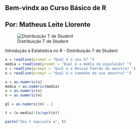 Bem-vindx ao Curso Básico de R
------------------------------
Por: Matheus Leite Llorente
------------------------------

![Distribuição T de Student](https://i.ibb.co/80SkSYW/tstudent.png)

Introdução à Estatística no R - Distribuição T de Student
```{r}

x = readline(prompt = "Qual é o seu X? ")
media = readline(prompt = "Qual é a média da população? ")
s = readline(prompt = "Qual é o Desvio Padrão da amostra? ")
n = readline(prompt = "Qual é o tamanho da sua amostra? ")

x = as.numeric(x)
media = as.numeric(media)
s = as.numeric(s)
n = as.numeric(n)

gl = as.numeric(n) - 1

t = (x-media)/(s/sqrt(n))

paste("Seu t equivale a", t)

```

